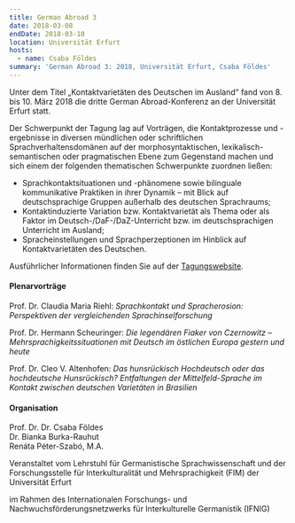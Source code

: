 ```yaml
---
title: German Abroad 3
date: 2018-03-08
endDate: 2018-03-10
location: Universität Erfurt
hosts:
  - name: Csaba Földes
summary: 'German Abroad 3: 2018, Universität Erfurt, Csaba Földes'
---
```

Unter dem Titel „Kontaktvarietäten des Deutschen im Ausland“ fand von 8. bis 10. März 2018 die dritte German Abroad-Konferenz an der Universität Erfurt statt.

Der Schwerpunkt der Tagung lag auf Vorträgen, die Kontaktprozesse und -ergebnisse in diversen mündlichen oder schriftlichen Sprachverhaltensdomänen auf der morphosyntaktischen, lexikalisch-semantischen oder pragmatischen Ebene zum Gegenstand machen und sich einem der folgenden thematischen Schwerpunkte zuordnen ließen:

* Sprachkontaktsituationen und -phänomene sowie bilinguale kommunikative Praktiken in ihrer Dynamik – mit Blick auf deutschsprachige Gruppen außerhalb des deutschen Sprachraums;
* Kontaktinduzierte Variation bzw. Kontaktvarietät als Thema oder als Faktor im Deutsch-/DaF-/DaZ-Unterricht bzw. im deutschsprachigen Unterricht im Ausland;
* Spracheinstellungen und Sprachperzeptionen im Hinblick auf Kontaktvarietäten des Deutschen.



Ausführlicher Informationen finden Sie auf der [Tagungswebsite](https://www.uni-erfurt.de/philosophische-fakultaet/seminare-professuren/sprachwissenschaft/professuren/germanistische-sprachwissenschaft/german-abroad).&#x20;



#### Plenarvorträge

Prof. Dr. Claudia Maria Riehl: *Sprachkontakt und Spracherosion: Perspektiven der vergleichenden Sprachinselforschung*

Prof. Dr. Hermann Scheuringer: *Die legendären Fiaker von Czernowitz – Mehrsprachigkeitssituationen mit Deutsch im östlichen Europa gestern und heute*

Prof. Dr. Cleo V. Altenhofen: *Das hunsrückisch Hochdeutsch oder das hochdeutsche Hunsrückisch? Entfaltungen der Mittelfeld-Sprache im Kontakt zwischen deutschen Varietäten in Brasilien*



#### Organisation

Prof. Dr. Dr. Csaba Földes\
Dr. Bianka Burka-Rauhut\
Renáta Péter-Szabó, M.A.

Veranstaltet vom Lehrstuhl für Germanistische Sprachwissenschaft und der Forschungsstelle für lnterkulturalität und Mehrsprachigkeit (FIM) der Universität Erfurt

im Rahmen des Internationalen Forschungs- und Nachwuchsförderungsnetzwerks für Interkulturelle Germanistik (IFNIG)
